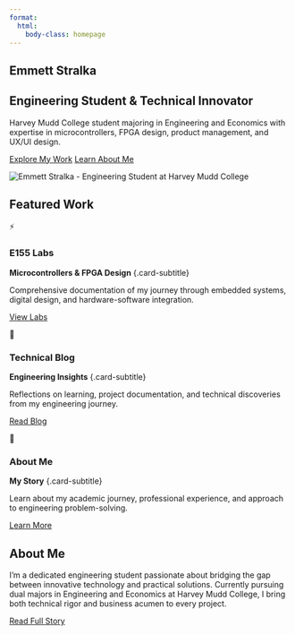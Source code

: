 ```yaml
---
format:
  html:
    body-class: homepage
---
```


::: {.hero-section}
::: {.hero-content}
::: {.hero-text}
::: {.hero-name-container}
# Emmett Stralka {.hero-title}
:::

::: {.hero-subtitle-container}
## Engineering Student & Technical Innovator {.hero-subtitle}
:::

::: {.hero-description}
Harvey Mudd College student majoring in Engineering and Economics with expertise in microcontrollers, FPGA design, product management, and UX/UI design.
:::

::: {.hero-actions}
[Explore My Work](#featured-work){.btn .btn-primary}
[Learn About Me](about.qmd){.btn .btn-secondary}
:::

:::

![](images/headshot.jpg){.hero-image alt="Emmett Stralka - Engineering Student at Harvey Mudd College"}

:::
:::
::: {.featured-section #featured-work}
::: {.section-title-container}
## Featured Work {.section-title}
:::

::: {.featured-grid}
::: {.featured-card .scroll-animate-left}
::: {.featured-card-content}
::: {.featured-icon}
⚡
:::
### E155 Labs
**Microcontrollers & FPGA Design** {.card-subtitle}

Comprehensive documentation of my journey through embedded systems, digital design, and hardware-software integration.

[View Labs](labs.qmd){.featured-link}
:::
:::

::: {.featured-card .scroll-animate-scale}
::: {.featured-card-content}
::: {.featured-icon}
📝
:::
### Technical Blog
**Engineering Insights** {.card-subtitle}

Reflections on learning, project documentation, and technical discoveries from my engineering journey.

[Read Blog](blog.qmd){.featured-link}
:::
:::

::: {.featured-card .scroll-animate-right}
::: {.featured-card-content}
::: {.featured-icon}
🎯
:::
### About Me
**My Story** {.card-subtitle}

Learn about my academic journey, professional experience, and approach to engineering problem-solving.

[Learn More](about.qmd){.featured-link}
:::
:::
:::
:::

::: {.about-preview .scroll-animate}
::: {.section-title-container}
## About Me {.section-title}
:::

I'm a dedicated engineering student passionate about bridging the gap between innovative technology and practical solutions. Currently pursuing dual majors in Engineering and Economics at Harvey Mudd College, I bring both technical rigor and business acumen to every project.

[Read Full Story](about.qmd){.btn .btn-secondary}
:::

<script src="scroll-animations.js"></script>


